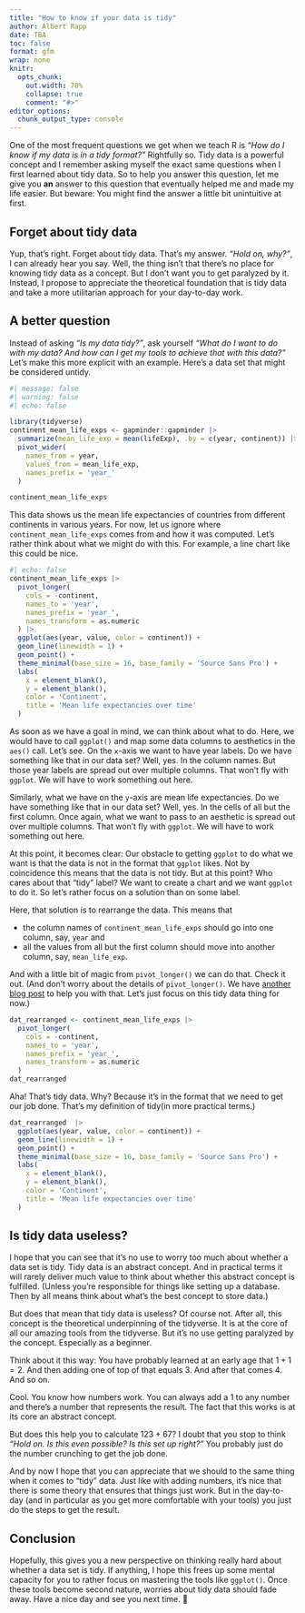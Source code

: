 ```yaml
---
title: "How to know if your data is tidy"
author: Albert Rapp
date: TBA
toc: false
format: gfm
wrap: none
knitr:
  opts_chunk:
    out.width: 70%
    collapse: true
    comment: "#>"
editor_options: 
  chunk_output_type: console
---
```


One of the most frequent questions we get when we teach R is *"How do I know if my data is in a tidy format?"*
Rightfully so.
Tidy data is a powerful concept and I remember asking myself the exact same questions when I first learned about tidy data.
So to help you answer this question, let me give you **an** answer to this question that eventually helped me and made my life easier.
But beware: You might find the answer a little bit unintuitive at first.

## Forget about tidy data

Yup, that's right.
Forget about tidy data.
That's my answer.
*"Hold on, why?"*, I can already hear you say.
Well, the thing isn't that there's no place for knowing tidy data as a concept.
But I don't want you to get paralyzed by it.
Instead, I propose to appreciate the theoretical foundation that is tidy data and take a more utilitarian approach for your day-to-day work.

## A better question

Instead of asking *"Is my data tidy?"*, ask yourself *"What do I want to do with my data? And how can I get my tools to achieve that with this data?"*
Let's make this more explicit with an example.
Here's a data set that might be considered untidy.

```r
#| message: false
#| warning: false
#| echo: false

library(tidyverse)
continent_mean_life_exps <- gapminder::gapminder |> 
  summarize(mean_life_exp = mean(lifeExp), .by = c(year, continent)) |> 
  pivot_wider(
    names_from = year, 
    values_from = mean_life_exp,
    names_prefix = 'year_'
  )
```


```r
continent_mean_life_exps
```

This data shows us the mean life expectancies of countries from different continents in various years.
For now, let us ignore where `continent_mean_life_exps` comes from and how it was computed.
Let's rather think about what we might do with this.
For example, a line chart like this could be nice.

```r
#| echo: false
continent_mean_life_exps |> 
  pivot_longer(
    cols = -continent,
    names_to = 'year', 
    names_prefix = 'year_',
    names_transform = as.numeric
  ) |> 
  ggplot(aes(year, value, color = continent)) +
  geom_line(linewidth = 1) +
  geom_point() +
  theme_minimal(base_size = 16, base_family = 'Source Sans Pro') +
  labs(
    x = element_blank(),
    y = element_blank(),
    color = 'Continent',
    title = 'Mean life expectancies over time'
  )
```

As soon as we have a goal in mind, we can think about what to do.
Here, we would have to call `ggplot()` and map some data columns to aesthetics in the `aes()` call.
Let's see.
On the `x`-axis we want to have year labels.
Do we have something like that in our data set?
Well, yes.
In the column names.
But those year labels are spread out over multiple columns.
That won't fly with `ggplot`.
We will have to work something out here.

Similarly, what we have on the `y`-axis are mean life expectancies.
Do we have something like that in our data set?
Well, yes.
In the cells of all but the first column.
Once again, what we want to pass to an aesthetic is spread out over multiple columns.
That won't fly with `ggplot`.
We will have to work something out here.

At this point, it becomes clear:
Our obstacle to getting `ggplot` to do what we want is that the data is not in the format that `ggplot` likes.
Not by coincidence this means that the data is not tidy.
But at this point?
Who cares about that "tidy" label?
We want to create a chart and we want `ggplot` to do it.
So let's rather focus on a solution than on some label.

Here, that solution is to rearrange the data.
This means that 

- the column names of `continent_mean_life_exps` should go into one column, say, `year` and 
- all the values from all but the first column should move into another column, say, `mean_life_exp`.

And with a little bit of magic from `pivot_longer()` we can do that.
Check it out.
(And don't worry about the details of `pivot_longer()`. We have [another blog post](https://rfortherestofus.com/2023/11/pivot-functions) to help you with that.
Let's just focus on this tidy data thing for now.)

```r
dat_rearranged <- continent_mean_life_exps |> 
  pivot_longer(
    cols = -continent,
    names_to = 'year', 
    names_prefix = 'year_',
    names_transform = as.numeric
  )
dat_rearranged
```


Aha!
That's tidy data.
Why?
Because it's in the format that we need to get our job done.
That's my definition of tidy(in more practical terms.)

```r
dat_rearranged  |> 
  ggplot(aes(year, value, color = continent)) +
  geom_line(linewidth = 1) +
  geom_point() +
  theme_minimal(base_size = 16, base_family = 'Source Sans Pro') +
  labs(
    x = element_blank(),
    y = element_blank(),
    color = 'Continent',
    title = 'Mean life expectancies over time'
  )
```


## Is tidy data useless?

I hope that you can see that it's no use to worry too much about whether a data set is tidy.
Tidy data is an abstract concept.
And in practical terms it will rarely deliver much value to think about whether this abstract concept is fulfilled.
(Unless you're responsible for things like setting up a database. 
Then by all means think about what's the best concept to store data.)

But does that mean that tidy data is useless?
Of course not.
After all, this concept is the theoretical underpinning of the tidyverse.
It is at the core of all our amazing tools from the tidyverse.
But it's no use getting paralyzed by the concept.
Especially as a beginner.

Think about it this way:
You have probably learned at an early age that $1 + 1 = 2$.
And then adding one of top of that equals $3$.
And after that comes $4$.
And so on.

Cool.
You know how numbers work.
You can always add a 1 to any number and there's a number that represents the result.
The fact that this works is at its core an abstract concept.

But does this help you to calculate $123 + 67$?
I doubt that you stop to think *"Hold on. Is this even possible? Is this set up right?"*
You probably just do the number crunching to get the job done.

And by now I hope that you can appreciate that we should to the same thing when it comes to "tidy" data.
Just like with adding numbers, it's nice that there is some theory that ensures that things just work.
But in the day-to-day (and in particular as you get more comfortable with your tools) you just do the steps to get the result.

## Conclusion

Hopefully, this gives you a new perspective on thinking really hard about whether a data set is tidy.
If anything, I hope this frees up some mental capacity for you to rather focus on mastering the tools like `ggplot()`.
Once these tools become second nature, worries about tidy data should fade away.
Have a nice day and see you next time. 👋



























